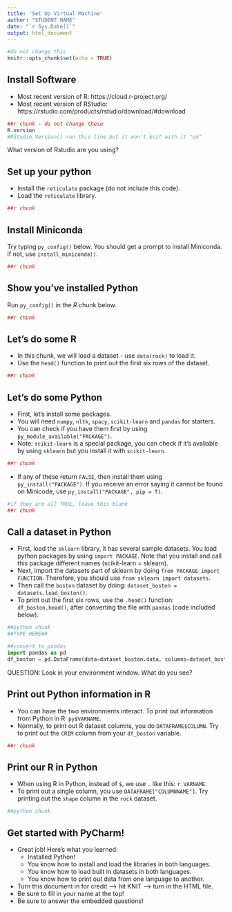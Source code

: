 ```yaml
---
title: 'Set Up Virtual Machine'
author: "STUDENT NAME"
date: "`r Sys.Date()`"
output: html_document
---
```


```r
#do not change this
knitr::opts_chunk$set(echo = TRUE)
```

## Install Software

- Most recent version of R: https://cloud.r-project.org/
- Most recent version of RStudio: https://rstudio.com/products/rstudio/download/#download

```r
##r chunk - do not change these
R.version
#RStudio.Version() run this line but it won't knit with it "on"
```

What version of Rstudio are you using?

## Set up your python

- Install the `reticulate` package (do not include this code).
- Load the `reticulate` library.

```r
##r chunk

```

## Install Miniconda

Try typing `py_config()` below. You should get a prompt to install Miniconda. If not, use `install_miniconda()`.

```r
##r chunk

```

## Show you've installed Python

Run `py_config()` in the *R* chunk below. 

```r
##r chunk

```

## Let's do some R

- In this chunk, we will load a dataset - use `data(rock)` to load it. 
- Use the `head()` function to print out the first six rows of the dataset. 

```r
##r chunk

```

## Let's do some Python

- First, let's install some packages. 
- You will need `numpy`, `nltk`, `spacy`, `scikit-learn` and `pandas` for starters. 
- You can check if you have them first by using `py_module_available("PACKAGE")`.
- Note: `scikit-learn` is a special package, you can check if it's avaliable by using `sklearn` but you install it with `scikit-learn`. 

```r
##r chunk

```

- If any of these return `FALSE`, then install them using `py_install("PACKAGE")`. If you receive an error saying it cannot be found on Minicode, use `py_install("PACKAGE", pip = T)`.

```r
#if they are all TRUE, leave this blank
##r chunk

```

## Call a dataset in Python

- First, load the `sklearn` library, it has several sample datasets. You load python packages by using `import PACKAGE`. Note that you install and call this package different names (scikit-learn = sklearn).
- Next, import the datasets part of sklearn by doing `from PACKAGE import FUNCTION`. Therefore, you should use `from sklearn import datasets`. 
- Then call the `boston` dataset by doing: `dataset_boston = datasets.load_boston()`.
- To print out the first six rows, use the `.head()` function: `df_boston.head()`, after converting the file with `pandas` (code included below).

```python
##python chunk
##TYPE HERE##

##convert to pandas
import pandas as pd
df_boston = pd.DataFrame(data=dataset_boston.data, columns=dataset_boston.feature_names)
```

QUESTION: Look in your environment window. What do you see?

## Print out Python information in R

- You can have the two environments interact. To print out information from Python in R: `py$VARNAME`.
- Normally, to print out R dataset columns, you do `DATAFRAME$COLUMN`. Try to print out the `CRIM` column from your `df_boston` variable. 

```r
##r chunk

```

## Print our R in Python

- When using R in Python, instead of `$`, we use `.` like this: `r.VARNAME`. 
- To print out a single column, you use `DATAFRAME["COLUMNNAME"]`. Try printing out the `shape` column in the `rock` dataset. 

```python
##python chunk

```

## Get started with PyCharm!

- Great job! Here's what you learned:
  - Installed Python!
  - You know how to install and load the libraries in both languages.
  - You know how to load built in datasets in both languages.
  - You know how to print out data from one language to another. 
- Turn this document in for credit --> hit KNIT --> turn in the HTML file.
- Be sure to fill in your name at the top!
- Be sure to answer the embedded questions!

  

